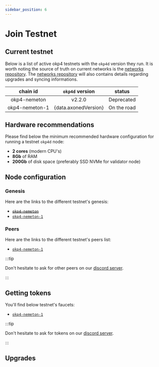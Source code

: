 ```yaml
---
sidebar_position: 6
---
```


# Join Testnet

## Current testnet

Below is a list of active okp4 testnets with the `okp4d` version they run. It is worth noting the source of truth on current networks is the [networks repository](https://github.com/okp4/networks).
The [networks repository](https://github.com/okp4/networks) will also contains details regarding upgrades and syncing informations.

<table>
  <thead>
    <tr>
      <th align="center">chain id</th>
      <th align="center">
        <code>okp4d</code> version
      </th>
      <th align="center">status</th>
    </tr>
  </thead>
  <tbody>
    <tr>
      <td align="center" style={{textDecoration: "line-through"}}>okp4-nemeton</td>
      <td align="center">v2.2.0</td>
      <td align="center">Deprecated</td>
    </tr>
    <tr>
      <td align="center">okp4-nemeton-1</td>
      <td align="center">{data.axonedVersion}</td>
      <td align="center">On the road</td>
    </tr>
  </tbody>
</table>

## Hardware recommendations

Please find below the minimum recommended hardware configuration for running a testnet `okp4d` node:

- **2 cores** (modern CPU's)
- **8Gb** of RAM
- **200Gb** of disk space (preferably SSD NVMe for validator node)

## Node configuration

### Genesis

Here are the links to the different testnet's genesis:

- ~~[`okp4-nemeton`](https://raw.githubusercontent.com/okp4/networks/main/chains/nemeton/genesis.json)~~
- [`okp4-nemeton-1`](https://raw.githubusercontent.com/okp4/networks/main/chains/nemeton-1/genesis.json)

### Peers

Here are the links to the different testnet's peers list:

- [`okp4-nemeton-1`](https://raw.githubusercontent.com/okp4/networks/main/chains/nemeton-1/peers.txt)

:::tip

Don't hesitate to ask for other peers on our [discord server](https://discord.gg/axone).

:::

## Getting tokens

You'll find below testnet's faucets:

- [`okp4-nemeton-1`](https://faucet.okp4.network)

:::tip

Don't hesitate to ask for tokens on our [discord server](https://discord.gg/axone).

:::

## Upgrades
